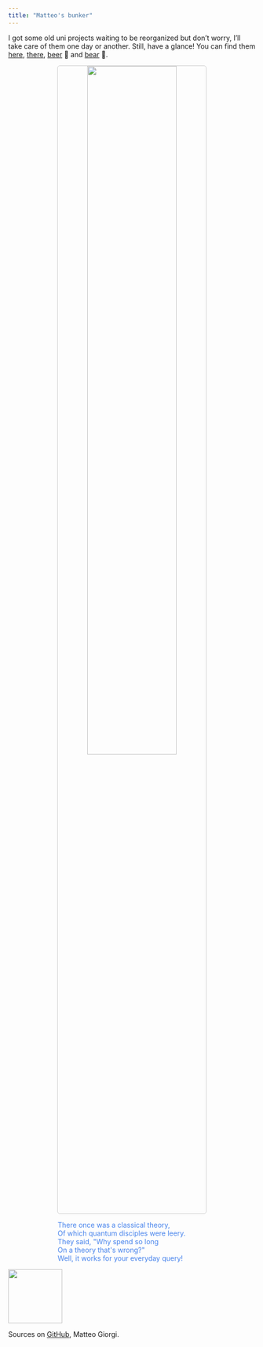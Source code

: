 ```yaml
---
title: "Matteo's bunker"
---
```





I got some old uni projects waiting to be reorganized but don't worry, I'll take care of them one day or another. Still, have a glance! You can find them [here](https://github.com/MatteoGiorgi/interprete_funzionale), [there](https://github.com/MatteoGiorgi/graph), [beer](https://github.com/MatteoGiorgi/membox) 🍺 and [bear](https://github.com/MatteoGiorgi/sparse) 🐻.

<p align="center">
  <img width="60%" style="border:1px solid #CCCCCC; border-radius: 5px; margin-top:0%" src="assets/bunker.png"/>
</p>

<div class="boxed"; style="color:#4582EC; margin-top:5px; margin-left:20%; margin-right:20%">
There once was a classical theory,&nbsp&nbsp&nbsp&nbsp&nbsp</br>
Of which quantum disciples were leery.&nbsp</br>
They said, "Why spend so long&nbsp&nbsp&nbsp&nbsp&nbsp&nbsp&nbsp&nbsp&nbsp&nbsp</br>
On a theory that's wrong?"&nbsp&nbsp&nbsp&nbsp&nbsp&nbsp&nbsp&nbsp&nbsp&nbsp&nbsp&nbsp&nbsp</br>
Well, it works for your everyday query!</br>
</div>

<div class="footer">
  <p><img width=110 src="assets/quest.gif"/></p>
  <p>Sources on <a href="https://github.com/MatteoGiorgi/matteogiorgi.github.io"><i class="fab fa-github"></i> GitHub</a>, <i class="fab fa-creative-commons"></i> Matteo Giorgi.</p>
</div>
